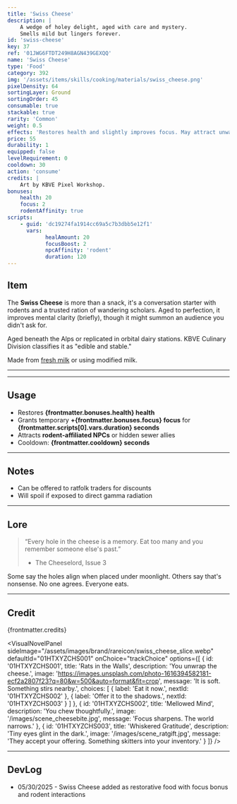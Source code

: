 ```yaml
---
title: 'Swiss Cheese'
description: |
    A wedge of holey delight, aged with care and mystery.
    Smells mild but lingers forever.
id: 'swiss-cheese'
key: 37
ref: '01JWG6FTDT249H8AGN439GEXQQ'
name: 'Swiss Cheese'
type: 'Food'
category: 392
img: '/assets/items/skills/cooking/materials/swiss_cheese.png'
pixelDensity: 64
sortingLayer: Ground
sortingOrder: 45
consumable: true
stackable: true
rarity: 'Common'
weight: 0.5
effects: 'Restores health and slightly improves focus. May attract unwanted attention.'
price: 55
durability: 1
equipped: false
levelRequirement: 0
cooldown: 30
action: 'consume'
credits: |
    Art by KBVE Pixel Workshop.
bonuses:
    health: 20
    focus: 2
    rodentAffinity: true
scripts:
    - guid: 'dc19274fa1914cc69a5c7b3dbb5e12f1'
      vars:
            healAmount: 20
            focusBoost: 2
            npcAffinity: 'rodent'
            duration: 120
---
```



## Item

The **Swiss Cheese** is more than a snack, it's a conversation starter with rodents and a trusted ration of wandering scholars.
Aged to perfection, it improves mental clarity (briefly), though it might summon an audience you didn't ask for.

Aged beneath the Alps or replicated in orbital dairy stations.
KBVE Culinary Division classifies it as "edible and stable."

Made from [fresh milk](/itemdb/fresh-milk/) or using modified milk.

---

<ItemDBPanel data={frontmatter} />

---
<Adsense />

## Usage

- Restores **{frontmatter.bonuses.health} health**  
- Grants temporary **+{frontmatter.bonuses.focus} focus** for **{frontmatter.scripts[0].vars.duration} seconds**  
- Attracts **rodent-affiliated NPCs** or hidden sewer allies  
- Cooldown: **{frontmatter.cooldown} seconds**

---

## Notes

- Can be offered to ratfolk traders for discounts  
- Will spoil if exposed to direct gamma radiation

---

## Lore

> “Every hole in the cheese is a memory. Eat too many and you remember someone else's past.”  
> - The Cheeselord, Issue 3

Some say the holes align when placed under moonlight. Others say that's nonsense. No one agrees. Everyone eats.

---

## Credit

{frontmatter.credits}

<VisualNovelPanel
  sideImage="/assets/images/brand/rareicon/swiss_cheese_slice.webp"
  defaultId="01HTXYZCHS001"
  onChoice="trackChoice"
  options={[
    {
      id: '01HTXYZCHS001',
      title: 'Rats in the Walls',
      description: 'You unwrap the cheese.',
      image: 'https://images.unsplash.com/photo-1616394582181-ecf2a2807f23?q=80&w=500&auto=format&fit=crop',
      message: 'It is soft. Something stirs nearby.',
      choices: [
        { label: 'Eat it now.', nextId: '01HTXYZCHS002' },
        { label: 'Offer it to the shadows.', nextId: '01HTXYZCHS003' }
      ]
    },
    {
      id: '01HTXYZCHS002',
      title: 'Mellowed Mind',
      description: 'You chew thoughtfully.',
      image: '/images/scene_cheesebite.jpg',
      message: 'Focus sharpens. The world narrows.'
    },
    {
      id: '01HTXYZCHS003',
      title: 'Whiskered Gratitude',
      description: 'Tiny eyes glint in the dark.',
      image: '/images/scene_ratgift.jpg',
      message: 'They accept your offering. Something skitters into your inventory.'
    }
  ]}
/>

---

## DevLog

- 05/30/2025 - Swiss Cheese added as restorative food with focus bonus and rodent interactions
